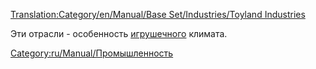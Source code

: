 [[Translation:Category/en/Manual/Base Set/Industries/Toyland Industries]]

Эти отрасли - особенность [[ru/Manual/Климат#igrushechnyi|игрушечного]] климата.

[[Category:ru/Manual/Промышленность]]